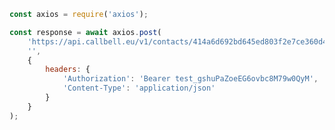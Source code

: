 ```js
const axios = require('axios');

const response = await axios.post(
    'https://api.callbell.eu/v1/contacts/414a6d692bd645ed803f2e7ce360d4c8',
    '',
    {
        headers: {
            'Authorization': 'Bearer test_gshuPaZoeEG6ovbc8M79w0QyM',
            'Content-Type': 'application/json'
        }
    }
);

```
